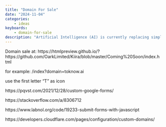 ```yaml
---
title: "Domain For Sale"
date: "2024-11-04"
categories: 
    - ideas
keyboards:
    - domain-for-sale
description: "Artificial Intelligence (AI) is currently replacing simple tasks and some major tasks. Suppose we are to assume that AI is to incrementally become better, it will change most aspects of how we live our lives. If it becomes even stronger, it will probably change the future of humanity."
---
```

Domain sale at: https://htmlpreview.github.io/?https://github.com/OarkLimited/Kiira/blob/master/Coming%20Soon/index.html

for example: /index?domain=toknow.ai

use the first letter "T" as icon


https://pqvst.com/2021/12/28/custom-google-forms/

https://stackoverflow.com/a/8306712

https://www.labnol.org/code/19233-submit-forms-with-javascript

https://developers.cloudflare.com/pages/configuration/custom-domains/
